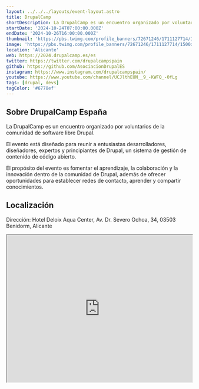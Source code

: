 ```yaml
---
layout: ../../../layouts/event-layout.astro
title: DrupalCamp
shortDescription: La DrupalCamp es un encuentro organizado por voluntarios de la comunidad de software libre Drupal.
startDate: '2024-10-24T07:00:00.000Z'
endDate: '2024-10-26T16:00:00.000Z'
thumbnail: 'https://pbs.twimg.com/profile_banners/72671246/1711127714/1500x500'
image: 'https://pbs.twimg.com/profile_banners/72671246/1711127714/1500x500'
location: 'Alicante'
web: https://2024.drupalcamp.es/es
twitter: https://twitter.com/drupalcampspain
github: https://github.com/AsociacionDrupalES
instagram: https://www.instagram.com/drupalcampspain/
youtube: https://www.youtube.com/channel/UCJlthEUN__9_-KWFQ_-0fLg
tags: [drupal, devs]
tagColor: '#6778ef'
---
```


## Sobre DrupalCamp España

La DrupalCamp es un encuentro organizado por voluntarios de la comunidad de software libre Drupal.

El evento está diseñado para reunir a entusiastas desarrolladores, diseñadores, expertos y principiantes de Drupal, un sistema de gestión de contenido de código abierto.

El propósito del evento es fomentar el aprendizaje, la colaboración y la innovación dentro de la comunidad de Drupal, además de ofrecer oportunidades para establecer redes de contacto, aprender y compartir conocimientos.

## Localización

Dirección: Hotel Deloix Aqua Center, Av. Dr. Severo Ochoa, 34, 03503 Benidorm, Alicante

<iframe
  style="width: 100%; height: 400px;"
  height="400"
  allowfullscreen=""
  loading="lazy"
  referrerpolicy="no-referrer-when-downgrade"
  src="https://www.google.com/maps/embed?pb=!1m18!1m12!1m3!1d3120.448643609198!2d-0.10145942329093836!3d38.54647596733245!2m3!1f0!2f0!3f0!3m2!1i1024!2i768!4f13.1!3m3!1m2!1s0xd620442158523fd%3A0xe87dfe26322f7a71!2sHotel%20Deloix%20Aqua%20Center!5e0!3m2!1ses!2ses!4v1715920671287!5m2!1ses!2ses"
  aria-label="Hotel Deloix Aqua Center, Av. Dr. Severo Ochoa, 34, 03503 Benidorm, Alicante"
></iframe>
